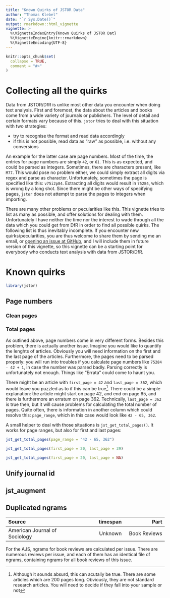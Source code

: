 ```yaml
---
title: "Known Quirks of JSTOR Data"
author: "Thomas Klebel"
date: "`r Sys.Date()`"
output: rmarkdown::html_vignette
vignette: >
  %\VignetteIndexEntry{Known Quirks of JSTOR Dat}
  %\VignetteEngine{knitr::rmarkdown}
  %\VignetteEncoding{UTF-8}
---
```


```r
knitr::opts_chunk$set(
  collapse = TRUE,
  comment = "#>"
)
```

# Collecting all the quirks
Data from JSTOR/DfR is unlike most other data you encounter when doing text 
analysis. First and foremost, the data about the articles and books come from a
wide variety of journals or publishers. The level of detail and certain formats
vary because of this. `jstor` tries to deal with this situation with two
strategies:

- try to recognise the format and read data accordingly
- if this is not possible, read data as "raw" as possible, i.e. without any 
conversions

An example for the latter case are page numbers. Most of the time, the entries
for page numbers are simply `42`, or `61`. This is as expected, and could be
parsed as integers. Sometimes, there are characters present, like `M77`. This
would pose no problem either, we could simply extract all digits via regex and
parse as character. Unfortunately, sometimes the page is specified like this:
`v75i2p84`. Extracting all digits would result in `75284`, which is wrong by
a long shot. Since there might be other ways of specifying pages, `jstor` does
not attempt to parse the pages to integers when importing.

There are many other problems or pecularities like this. This vignette tries to
list as many as possible, and offer solutions for dealing with them.
Unfortunately I have neither the time nor the interest to wade through all the
data which you could get from DfR in order to find all possible quirks. The
following list is thus inevitably incomplete. If you encounter new 
quirks/pecularities, you are thus welcome to share them by sending me an email,
or [opening an issue at GitHub](https://github.com/tklebel/jstor/issues), and 
I will include them in future version of this vignette, so this vignette can
be a starting point for everybody who conducts text analysis with data from
JSTOR/DfR.


# Known quirks

```r
library(jstor)
```


## Page numbers
### Clean pages

### Total pages
As outlined above, page numbers come in very different forms. Besides this
problem, there is actually another issue. Imagine you would like to quantify 
the lenghts of articles. Obviously you will need information on the first
and the last page of the articles. Furthermore, the pages need to be
parsed properly: you will run into troubles if you calculate page numbers like
`75284 - 42 + 1`, in case the number was parsed badly. Parsing correctly is
unfortunately not enough. Things like "Errata" could come to haunt you.

There might be an article with `first_page = 42` and `last_page = 362`, which
would leave you puzzled as to if this can be true^[Although it sounds absurd,
this can acutally be true. There are some articles which are 200 pages long.
Obviously, they are not standard research articles. You will need to decide
if they fall into your sample or not]. There could be a simple explanation:
the article might start on page 42, and end on page 65, and there is furthermore
an erratum on page 362. Technically, `last_page = 362` is true then, but it
will cause problems for calculating the total number of pages. Quite often,
there is information in another column which could resolve this: `page_range`, 
which in this case would look like `42 - 65, 362`. 

A small helper to deal with those situations is `jst_get_total_pages()`. It
works for page ranges, but also for first and last pages:

```r
jst_get_total_pages(page_range = "42 - 65, 362")

jst_get_total_pages(first_page = 20, last_page = 39)

jst_get_total_pages(first_page = 20, last_page = NA)
```


## Unify journal id


## jst_augment


## Duplicated ngrams
|Source                            |timespan          |Part              |
|:---------------------------------|-----------------:|-----------------:|
|American Journal of Sociology     |Unknown           |Book Reviews      |

For the AJS, ngrams for book reviews are calculated per issue. There are 
numerous reviews per issue, and each of them has an identical file of ngrams,
containing ngrams for all book reviews of this issue. 

